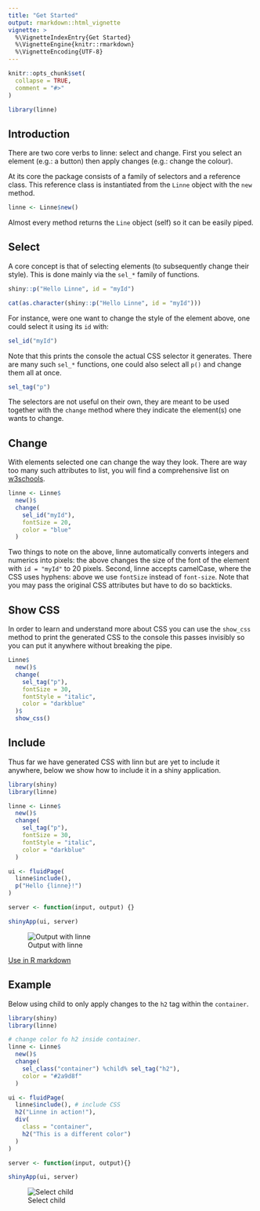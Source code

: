 ```yaml
---
title: "Get Started"
output: rmarkdown::html_vignette
vignette: >
  %\VignetteIndexEntry{Get Started}
  %\VignetteEngine{knitr::rmarkdown}
  %\VignetteEncoding{UTF-8}
---
```


```r
knitr::opts_chunk$set(
  collapse = TRUE,
  comment = "#>"
)

library(linne)
```

## Introduction

There are two core verbs to linne: select and change. First you select an element (e.g.: a button) then apply changes (e.g.: change the colour).

At its core the package consists of a family of selectors and a reference class. This reference class is instantiated from the `Linne` object with the `new` method.

```r
linne <- Linne$new()
```

Almost every method returns the `Line` object (self) so it can be easily piped.

## Select

A core concept is that of selecting elements (to subsequently change their style). This is done mainly via the `sel_*` family of functions.

```r
shiny::p("Hello Linne", id = "myId")
```

```r
cat(as.character(shiny::p("Hello Linne", id = "myId")))
```

For instance, were one want to change the style of the element above, one could select it using its `id` with:

```r
sel_id("myId")
```

Note that this prints the console the actual CSS selector it generates. There are many such `sel_*` functions, one could also select all `p()` and change them all at once.

```r
sel_tag("p")
```

The selectors are not useful on their own, they are meant to be used together with the `change` method where they indicate the element(s) one wants to change.

## Change

With elements selected one can change the way they look. There are way too many such attributes to list, you will find a comprehensive list on [w3schools](https://www.w3schools.com/cssref/).

```r
linne <- Linne$
  new()$
  change(
    sel_id("myId"),
    fontSize = 20,
    color = "blue"
  )
```

Two things to note on the above, linne automatically converts integers and numerics into pixels: the above changes the size of the font of the element with `id = "myId"` to 20 pixels. Second, linne accepts camelCase, where the CSS uses hyphens: above we use `fontSize` instead of `font-size`. Note that you may pass the original CSS attributes but have to do so backticks.

## Show CSS

In order to learn and understand more about CSS you can use the `show_css` method to print the generated CSS to the console this passes invisibly so you can put it anywhere without breaking the pipe.

```r
Linne$
  new()$
  change(
    sel_tag("p"),
    fontSize = 30,
    fontStyle = "italic",
    color = "darkblue"
  )$
  show_css()
```

## Include

Thus far we have generated CSS with linn but are yet to include it anywhere, below we show how to include it in a shiny application.

```r
library(shiny)
library(linne)

linne <- Linne$
  new()$
  change(
    sel_tag("p"),
    fontSize = 30,
    fontStyle = "italic",
    color = "darkblue"
  )

ui <- fluidPage(
  linne$include(),
  p("Hello {linne}!")
)

server <- function(input, output) {}

shinyApp(ui, server)
```

![Output with linne](get-started-linne.png)

<a href="rmarkdown.html" class="btn btn-primary">Use in R markdown</a>

## Example

Below using child to only apply changes to the `h2` tag within the `container`.

```r
library(shiny)
library(linne)

# change color fo h2 inside container.
linne <- Linne$
  new()$
  change(
    sel_class("container") %child% sel_tag("h2"),
    color = "#2a9d8f"
  )

ui <- fluidPage(
  linne$include(), # include CSS
  h2("Linne in action!"),
  div(
    class = "container",
    h2("This is a different color")
  )
)

server <- function(input, output){}

shinyApp(ui, server)
```

![Select child](child.png)
